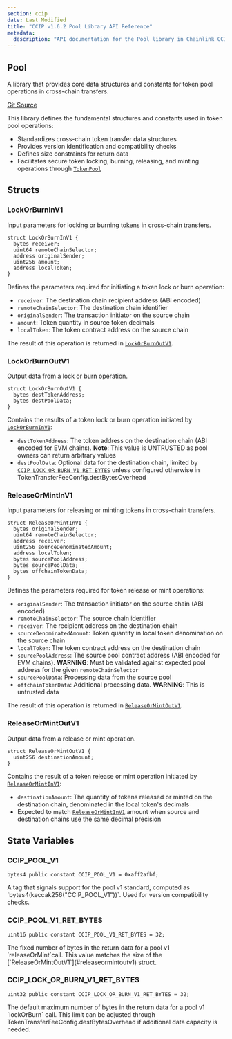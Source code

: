 ```yaml
---
section: ccip
date: Last Modified
title: "CCIP v1.6.2 Pool Library API Reference"
metadata:
  description: "API documentation for the Pool library in Chainlink CCIP v1.6.2, providing token pool functions for cross-chain operations."
---
```



<CcipCommon callout="importCCIPPackage161" />

## Pool

A library that provides core data structures and constants for token pool operations in cross-chain transfers.

[Git Source](https://github.com/smartcontractkit/chainlink-ccip/tree/contracts-ccip-v1.6.1/chains/evm/contracts/libraries/Pool.sol)

<Aside>

This library defines the fundamental structures and constants used in token pool operations:

- Standardizes cross-chain token transfer data structures
- Provides version identification and compatibility checks
- Defines size constraints for return data
- Facilitates secure token locking, burning, releasing, and minting operations through [`TokenPool`](/ccip/api-reference/evm/v1.6.2/token-pool)

</Aside>

## Structs

### LockOrBurnInV1

Input parameters for locking or burning tokens in cross-chain transfers.

```solidity
struct LockOrBurnInV1 {
  bytes receiver;
  uint64 remoteChainSelector;
  address originalSender;
  uint256 amount;
  address localToken;
}
```

<Aside>

Defines the parameters required for initiating a token lock or burn operation:

- `receiver`: The destination chain recipient address (ABI encoded)
- `remoteChainSelector`: The destination chain identifier
- `originalSender`: The transaction initiator on the source chain
- `amount`: Token quantity in source token decimals
- `localToken`: The token contract address on the source chain

The result of this operation is returned in [`LockOrBurnOutV1`](#lockorburnoutv1).

</Aside>

### LockOrBurnOutV1

Output data from a lock or burn operation.

```solidity
struct LockOrBurnOutV1 {
  bytes destTokenAddress;
  bytes destPoolData;
}
```

<Aside>

Contains the results of a token lock or burn operation initiated by [`LockOrBurnInV1`](#lockorburninv1):

- `destTokenAddress`: The token address on the destination chain (ABI encoded for EVM chains). **Note**: This value is UNTRUSTED as pool owners can return arbitrary values
- `destPoolData`: Optional data for the destination chain, limited by [`CCIP_LOCK_OR_BURN_V1_RET_BYTES`](#ccip_lock_or_burn_v1_ret_bytes) unless configured otherwise in TokenTransferFeeConfig.destBytesOverhead

</Aside>

### ReleaseOrMintInV1

Input parameters for releasing or minting tokens in cross-chain transfers.

```solidity
struct ReleaseOrMintInV1 {
  bytes originalSender;
  uint64 remoteChainSelector;
  address receiver;
  uint256 sourceDenominatedAmount;
  address localToken;
  bytes sourcePoolAddress;
  bytes sourcePoolData;
  bytes offchainTokenData;
}
```

<Aside>

Defines the parameters required for token release or mint operations:

- `originalSender`: The transaction initiator on the source chain (ABI encoded)
- `remoteChainSelector`: The source chain identifier
- `receiver`: The recipient address on the destination chain
- `sourceDenominatedAmount`: Token quantity in local token denomination on the source chain
- `localToken`: The token contract address on the destination chain
- `sourcePoolAddress`: The source pool contract address (ABI encoded for EVM chains). **WARNING**: Must be validated against expected pool address for the given `remoteChainSelector`
- `sourcePoolData`: Processing data from the source pool
- `offchainTokenData`: Additional processing data. **WARNING**: This is untrusted data

The result of this operation is returned in [`ReleaseOrMintOutV1`](#releaseormintoutv1).

</Aside>

### ReleaseOrMintOutV1

Output data from a release or mint operation.

```solidity
struct ReleaseOrMintOutV1 {
  uint256 destinationAmount;
}
```

<Aside>

Contains the result of a token release or mint operation initiated by [`ReleaseOrMintInV1`](#releaseormintinv1):

- `destinationAmount`: The quantity of tokens released or minted on the destination chain, denominated in the local token's decimals
- Expected to match [`ReleaseOrMintInV1`](#releaseormintinv1).amount when source and destination chains use the same decimal precision

</Aside>

## State Variables

### CCIP_POOL_V1

```solidity
bytes4 public constant CCIP_POOL_V1 = 0xaff2afbf;
```

<Aside>
  A tag that signals support for the pool v1 standard, computed as `bytes4(keccak256("CCIP_POOL_V1"))`. Used for version
  compatibility checks.
</Aside>

### CCIP_POOL_V1_RET_BYTES

```solidity
uint16 public constant CCIP_POOL_V1_RET_BYTES = 32;
```

<Aside>
  The fixed number of bytes in the return data for a pool v1 `releaseOrMint`call. This value matches the size of the
  [`ReleaseOrMintOutV1`](#releaseormintoutv1) struct.
</Aside>

### CCIP_LOCK_OR_BURN_V1_RET_BYTES

```solidity
uint32 public constant CCIP_LOCK_OR_BURN_V1_RET_BYTES = 32;
```

<Aside>
  The default maximum number of bytes in the return data for a pool v1 `lockOrBurn` call. This limit can be adjusted
  through TokenTransferFeeConfig.destBytesOverhead if additional data capacity is needed.
</Aside>
